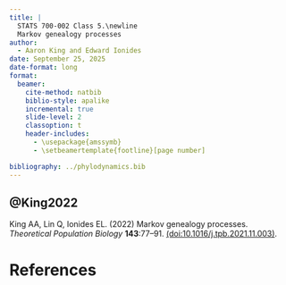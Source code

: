 ```yaml
---
title: |
  STATS 700-002 Class 5.\newline
  Markov genealogy processes
author:
  - Aaron King and Edward Ionides
date: September 25, 2025
date-format: long
format:
  beamer:
    cite-method: natbib
    biblio-style: apalike
    incremental: true
    slide-level: 2
    classoption: t
    header-includes:
      - \usepackage{amssymb}
      - \setbeamertemplate{footline}[page number]

bibliography: ../phylodynamics.bib
---
```


## @King2022

King AA, Lin Q, Ionides EL. (2022)
Markov genealogy processes.
*Theoretical Population Biology* **143**:77--91.
[(doi:10.1016/j.tpb.2021.11.003)](https://doi.org/10.1016/j.tpb.2021.11.003).

# References

